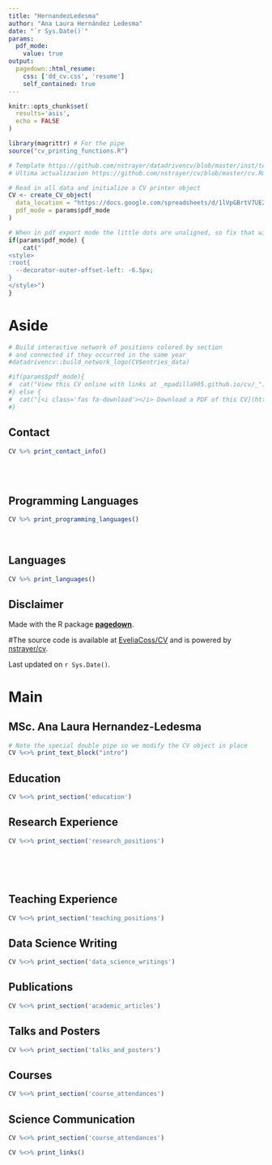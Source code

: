 ```yaml
---
title: "HernandezLedesma"
author: "Ana Laura Hernández Ledesma"
date: "`r Sys.Date()`"
params:
  pdf_mode:
    value: true
output:
  pagedown::html_resume:
    css: ['dd_cv.css', 'resume']
    self_contained: true
---
```


```r
knitr::opts_chunk$set(
  results='asis', 
  echo = FALSE
)

library(magrittr) # For the pipe
source("cv_printing_functions.R")

# Template https://github.com/nstrayer/datadrivencv/blob/master/inst/templates/cv.Rmd
# Ultima actualizacion https://github.com/nstrayer/cv/blob/master/cv.Rmd

# Read in all data and initialize a CV printer object
CV <- create_CV_object(
  data_location = "https://docs.google.com/spreadsheets/d/1lVpGBrtV7UE2bMGYhNezAjA7eI10MzvA18F0qmKblU8/edit?usp=sharing",  
  pdf_mode = params$pdf_mode
)

```


```r
# When in pdf export mode the little dots are unaligned, so fix that with some conditional CSS.
if(params$pdf_mode) {
    cat("
<style>
:root{
  --decorator-outer-offset-left: -6.5px;
}
</style>")
}
```


Aside
================================================================================

```r
# Build interactive network of positions colored by section
# and connected if they occurred in the same year
#datadrivencv::build_network_logo(CV$entries_data)
```


```r
#if(params$pdf_mode){
#  cat("View this CV online with links at _mpadilla905.github.io/cv/_")
#} else {
#  cat("[<i class='fas fa-download'></i> Download a PDF of this CV](https://github.com/mpadilla905/mpadilla905.github.io/cv/mpadilla_cv.pdf)")
#}
```

Contact {#contact}
--------------------------------------------------------------------------------

```r
CV %>% print_contact_info()
```

<br>
<br>

Programming Languages {#skills}
--------------------------------------------------------------------------------

```r
CV %>% print_programming_languages()
```

<br>

Languages {#skills}
--------------------------------------------------------------------------------

```r
CV %>% print_languages()
```



Disclaimer {#disclaimer}
--------------------------------------------------------------------------------

Made with the R package [**pagedown**](https://github.com/rstudio/pagedown). 

#The source code is available at [EveliaCoss/CV](https://github.com/EveliaCoss/CV) and is powered by [nstrayer/cv](https://github.com/nstrayer/cv).

Last updated on `r Sys.Date()`.



Main
================================================================================

MSc. Ana Laura Hernandez-Ledesma {#title}
--------------------------------------------------------------------------------

```r
# Note the special double pipe so we modify the CV object in place
CV %<>% print_text_block("intro") 
```



Education {data-icon=graduation-cap data-concise=true}
--------------------------------------------------------------------------------

```r
CV %<>% print_section('education')
```



Research Experience {data-icon=laptop}
--------------------------------------------------------------------------------

```r
CV %<>% print_section('research_positions')
```



<!-- These breaks just force a new page so section doesnt get cut off -->
<br>
<br>
<br>

Teaching Experience {data-icon=chalkboard-teacher}
--------------------------------------------------------------------------------

```r
CV %<>% print_section('teaching_positions')
```


Data Science Writing {data-icon=chart-line}
--------------------------------------------------------------------------------

```r
CV %<>% print_section('data_science_writings')
```


Publications {data-icon=book}
--------------------------------------------------------------------------------

```r
CV %<>% print_section('academic_articles')
```



Talks and Posters {data-icon=chalkboard-teacher}
--------------------------------------------------------------------------------

```r
CV %<>% print_section('talks_and_posters')
```


Courses {data-icon=graduation-cap data-concise=true}
--------------------------------------------------------------------------------

```r
CV %<>% print_section('course_attendances')
```


Science Communication {data-icon=atom}
--------------------------------------------------------------------------------

```r
CV %<>% print_section('course_attendances')
```


```r
CV %<>% print_links()
```


